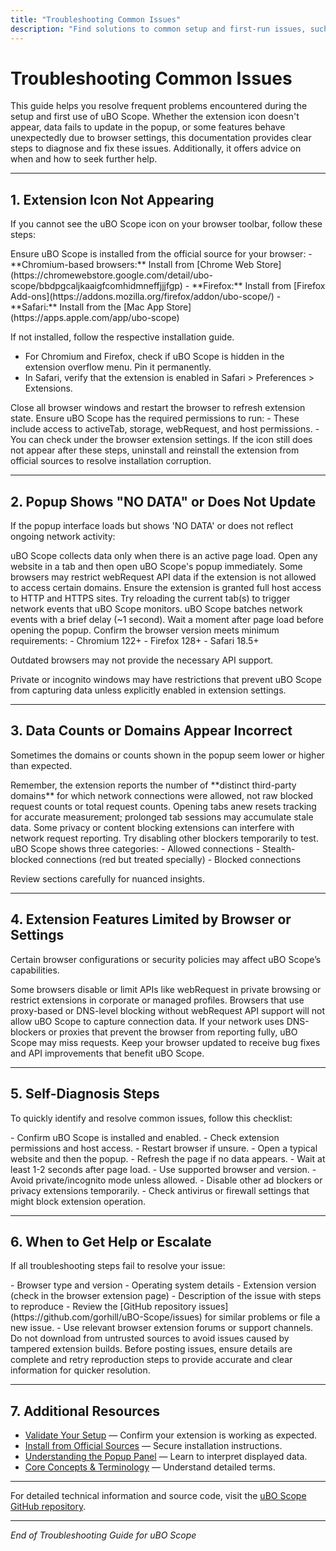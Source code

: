 ```yaml
---
title: "Troubleshooting Common Issues"
description: "Find solutions to common setup and first-run issues, such as the extension not appearing, data not updating, or feature limitations due to browser configurations. Includes links to self-diagnosis steps and advice on how to get help or escalate persistent problems."
---
```


# Troubleshooting Common Issues

This guide helps you resolve frequent problems encountered during the setup and first use of uBO Scope. Whether the extension icon doesn't appear, data fails to update in the popup, or some features behave unexpectedly due to browser settings, this documentation provides clear steps to diagnose and fix these issues. Additionally, it offers advice on when and how to seek further help.

---

## 1. Extension Icon Not Appearing

If you cannot see the uBO Scope icon on your browser toolbar, follow these steps:

<Steps>
<Step title="Verify Installation">
Ensure uBO Scope is installed from the official source for your browser:
- **Chromium-based browsers:** Install from [Chrome Web Store](https://chromewebstore.google.com/detail/ubo-scope/bbdpgcaljkaaigfcomhidmneffjjjfgp)
- **Firefox:** Install from [Firefox Add-ons](https://addons.mozilla.org/firefox/addon/ubo-scope/)
- **Safari:** Install from the [Mac App Store](https://apps.apple.com/app/ubo-scope)

If not installed, follow the respective installation guide.
</Step>
<Step title="Check Browser Toolbar Settings">
- For Chromium and Firefox, check if uBO Scope is hidden in the extension overflow menu. Pin it permanently.
- In Safari, verify that the extension is enabled in Safari > Preferences > Extensions.
</Step>
<Step title="Restart Browser">
Close all browser windows and restart the browser to refresh extension state.
</Step>
<Step title="Verify Permissions">
Ensure uBO Scope has the required permissions to run:
- These include access to activeTab, storage, webRequest, and host permissions.
- You can check under the browser extension settings.
</Step>
</Steps>

<Tip>
If the icon still does not appear after these steps, uninstall and reinstall the extension from official sources to resolve installation corruption.
</Tip>

---

## 2. Popup Shows "NO DATA" or Does Not Update

If the popup interface loads but shows 'NO DATA' or does not reflect ongoing network activity:

<Steps>
<Step title="Open a Webpage After Installing">
uBO Scope collects data only when there is an active page load. Open any website in a tab and then open uBO Scope's popup immediately.
</Step>
<Step title="Check for Page Permissions">
Some browsers may restrict webRequest API data if the extension is not allowed to access certain domains. Ensure the extension is granted full host access to HTTP and HTTPS sites.
</Step>
<Step title="Reload the Tab">
Try reloading the current tab(s) to trigger network events that uBO Scope monitors.
</Step>
<Step title="Allow Time for Data Processing">
uBO Scope batches network events with a brief delay (~1 second). Wait a moment after page load before opening the popup.
</Step>
<Step title="Verify Browser Compatibility">
Confirm the browser version meets minimum requirements:
- Chromium 122+
- Firefox 128+
- Safari 18.5+

Outdated browsers may not provide the necessary API support.
</Step>
</Steps>

<Note>
Private or incognito windows may have restrictions that prevent uBO Scope from capturing data unless explicitly enabled in extension settings.
</Note>

---

## 3. Data Counts or Domains Appear Incorrect

Sometimes the domains or counts shown in the popup seem lower or higher than expected.

<Steps>
<Step title="Understand Badge Count Meaning">
Remember, the extension reports the number of **distinct third-party domains** for which network connections were allowed, not raw blocked request counts or total request counts.
</Step>
<Step title="Close and Reopen Tab">
Opening tabs anew resets tracking for accurate measurement; prolonged tab sessions may accumulate stale data.
</Step>
<Step title="Check for Conflicting Extensions">
Some privacy or content blocking extensions can interfere with network request reporting. Try disabling other blockers temporarily to test.
</Step>
<Step title="Verify Filtering Behavior">
uBO Scope shows three categories:
- Allowed connections
- Stealth-blocked connections (red but treated specially)
- Blocked connections

Review sections carefully for nuanced insights.
</Step>
</Steps>

---

## 4. Extension Features Limited by Browser or Settings

Certain browser configurations or security policies may affect uBO Scope’s capabilities.

<Steps>
<Step title="Review Browser Settings for Data Privacy">
Some browsers disable or limit APIs like webRequest in private browsing or restrict extensions in corporate or managed profiles.
</Step>
<Step title="Avoid Non-Standard Browsers">
Browsers that use proxy-based or DNS-level blocking without webRequest API support will not allow uBO Scope to capture connection data.
</Step>
<Step title="Ensure No Network-Level Filtering Bypass">
If your network uses DNS-blockers or proxies that prevent the browser from reporting fully, uBO Scope may miss requests.
</Step>
</Steps>

<Tip>
Keep your browser updated to receive bug fixes and API improvements that benefit uBO Scope.
</Tip>

---

## 5. Self-Diagnosis Steps

To quickly identify and resolve common issues, follow this checklist:

<AccordionGroup title="Self-Diagnosis Checklist">
<Accordion title="Extension Presence and Permissions">
- Confirm uBO Scope is installed and enabled.
- Check extension permissions and host access.
- Restart browser if unsure.
</Accordion>
<Accordion title="Popup Data Visibility">
- Open a typical website and then the popup.
- Refresh the page if no data appears.
- Wait at least 1-2 seconds after page load.
</Accordion>
<Accordion title="Browser Compatibility">
- Use supported browser and version.
- Avoid private/incognito mode unless allowed.
</Accordion>
<Accordion title="Conflicting Software or Extensions">
- Disable other ad blockers or privacy extensions temporarily.
- Check antivirus or firewall settings that might block extension operation.
</Accordion>
</AccordionGroup>

---

## 6. When to Get Help or Escalate

If all troubleshooting steps fail to resolve your issue:

<Steps>
<Step title="Gather Diagnostic Information">
- Browser type and version
- Operating system details
- Extension version (check in the browser extension page)
- Description of the issue with steps to reproduce
</Step>
<Step title="Seek Community or Official Support">
- Review the [GitHub repository issues](https://github.com/gorhill/uBO-Scope/issues) for similar problems or file a new issue.
- Use relevant browser extension forums or support channels.
</Step>
<Step title="Avoid Unofficial Versions">
Do not download from untrusted sources to avoid issues caused by tampered extension builds.
</Step>
</Steps>

<Warning>
Before posting issues, ensure details are complete and retry reproduction steps to provide accurate and clear information for quicker resolution.
</Warning>

---

## 7. Additional Resources

- [Validate Your Setup](https://docs.ubo-scope.com/getting-started/first-steps-and-troubleshooting/validate-setup) — Confirm your extension is working as expected.
- [Install from Official Sources](https://docs.ubo-scope.com/getting-started/installation-and-setup/install-from-official-sources) — Secure installation instructions.
- [Understanding the Popup Panel](https://docs.ubo-scope.com/guides/getting-started/understanding-popup-and-badge) — Learn to interpret displayed data.
- [Core Concepts & Terminology](https://docs.ubo-scope.com/overview/understanding-architecture-concepts/core-concepts-terminology) — Understand detailed terms.

---

For detailed technical information and source code, visit the [uBO Scope GitHub repository](https://github.com/gorhill/uBO-Scope).

---

*End of Troubleshooting Guide for uBO Scope*